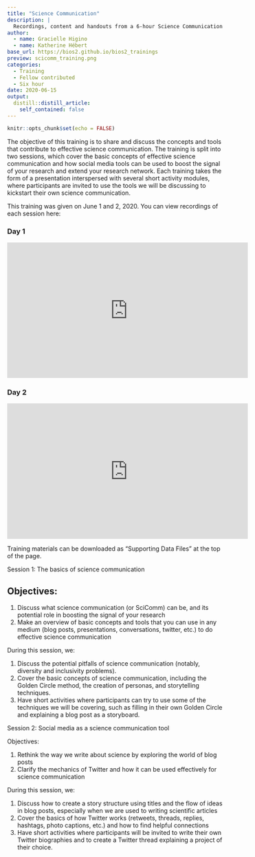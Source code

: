 ```yaml
---
title: "Science Communication"
description: |
  Recordings, content and handouts from a 6-hour Science Communication workshop held over two days on 15 and 16 June 2020.
author:
  - name: Gracielle Higino
  - name: Katherine Hébert
base_url: https://bios2.github.io/bios2_trainings
preview: scicomm_training.png
categories: 
  - Training
  - Fellow contributed
  - Six hour
date: 2020-06-15
output:
  distill::distill_article:
    self_contained: false
---
```



```r
knitr::opts_chunk$set(echo = FALSE)
```



The objective of this training is to share and discuss the concepts and tools that contribute to effective science communication. The training is split into two sessions, which cover the basic concepts of effective science communication and how social media tools can be used to boost the signal of your research and extend your research network. Each training takes the form of a presentation interspersed with several short activity modules, where participants are invited to use the tools we will be discussing to kickstart their own science communication.


This training was given on June 1 and 2, 2020. You can view recordings of each session here:

### Day 1

<iframe width="560" height="315" src="https://www.youtube.com/embed/MJCXqsnlHZg" frameborder="0" allow="accelerometer; autoplay; clipboard-write; encrypted-media; gyroscope; picture-in-picture" allowfullscreen></iframe>


### Day 2

<iframe width="560" height="315" src="https://www.youtube.com/embed/Xo7bbJpj4PQ" frameborder="0" allow="accelerometer; autoplay; clipboard-write; encrypted-media; gyroscope; picture-in-picture" allowfullscreen></iframe>


Training materials can be downloaded as "Supporting Data Files" at the top of the page.

Session 1: The basics of science communication

## Objectives:

1. Discuss what science communication (or SciComm) can be, and its potential role in boosting the signal of your research
2. Make an overview of basic concepts and tools that you can use in any medium (blog posts, presentations, conversations, twitter, etc.) to do effective science communication

During this session, we:

1. Discuss the potential pitfalls of science communication (notably, diversity and inclusivity problems).
2. Cover the basic concepts of science communication, including the Golden Circle method, the creation of personas, and storytelling techniques.
3. Have short activities where participants can try to use some of the techniques we will be covering, such as filling in their own Golden Circle and explaining a blog post as a storyboard.

Session 2: Social media as a science communication tool

Objectives:

1. Rethink the way we write about science by exploring the world of blog posts
2. Clarify the mechanics of Twitter and how it can be used effectively for science communication

During this session, we:

1. Discuss how to create a story structure using titles and the flow of ideas in blog posts, especially when we are used to writing scientific articles
2. Cover the basics of how Twitter works (retweets, threads, replies, hashtags, photo captions, etc.) and how to find helpful connections
3. Have short activities where participants will be invited to write their own Twitter biographies and to create a Twitter thread explaining a project of their choice.

